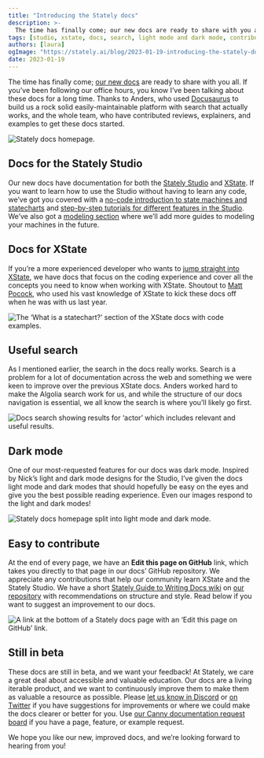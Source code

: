 ```yaml
---
title: "Introducing the Stately docs"
description: >-
  The time has finally come; our new docs are ready to share with you all. If you’ve been following our office hours, you know I’ve been talking about these docs for a long time…
tags: [studio, xstate, docs, search, light mode and dark mode, contribute]
authors: [laura]
ogImage: "https://stately.ai/blog/2023-01-19-introducing-the-stately-docs.png"
date: 2023-01-19
---
```


The time has finally come; [our new docs](https://stately.ai/docs) are ready to share with you all. If you’ve been following our office hours, you know I’ve been talking about these docs for a long time. Thanks to Anders, who used [Docusaurus](https://docusaurus.io) to build us a rock solid easily-maintainable platform with search that actually works, and the whole team, who have contributed reviews, explainers, and examples to get these docs started.

![Stately docs homepage.](2023-01-19-docs.png)

## Docs for the Stately Studio

Our new docs have documentation for both the [Stately Studio](https://stately.ai/editor) and [XState](https://xstate.js.org). If you want to learn how to use the Studio without having to learn any code, we’ve got you covered with a [no-code introduction to state machines and statecharts](https://stately.ai/docs/state-machines-and-statecharts) and [step-by-step tutorials for different features in the Studio](https://stately.ai/docs/states/intro). We’ve also got a [modeling section](https://stately.ai/docs/descriptions) where we’ll add more guides to modeling your machines in the future.

## Docs for XState

If you’re a more experienced developer who wants to [jump straight into XState](https://stately.ai/docs/xstate/basics/what-is-a-statechart), we have docs that focus on the coding experience and cover all the concepts you need to know when working with XState. Shoutout to [Matt Pocock](https://totaltypescript.com), who used his vast knowledge of XState to kick these docs off when he was with us last year.

![The ‘What is a statechart?’ section of the XState docs with code examples.](2023-01-19-docs-xstate.png)

## Useful search

As I mentioned earlier, the search in the docs really works. Search is a problem for a lot of documentation across the web and something we were keen to improve over the previous XState docs. Anders worked hard to make the Algolia search work for us, and while the structure of our docs navigation is essential, we all know the search is where you’ll likely go first.

![Docs search showing results for ‘actor’ which includes relevant and useful results.](2023-01-19-docs-search.png)

## Dark mode

One of our most-requested features for our docs was dark mode. Inspired by Nick’s light and dark mode designs for the Studio, I’ve given the docs light mode and dark modes that should hopefully be easy on the eyes and give you the best possible reading experience. Even our images respond to the light and dark modes!

![Stately docs homepage split into light mode and dark mode.](2023-01-19-docs-light-mode.png)

## Easy to contribute

At the end of every page, we have an **Edit this page on GitHub** link, which takes you directly to that page in our docs’ GitHub repository. We appreciate any contributions that help our community learn XState and the Stately Studio. We have a short [Stately Guide to Writing Docs wiki](https://github.com/statelyai/docs/wiki) on [our repository](https://github.com/statelyai/docs/) with recommendations on structure and style. Read below if you want to suggest an improvement to our docs.

![A link at the bottom of a Stately docs page with an ‘Edit this page on GitHub’ link.](2023-01-19-docs-contribute.png)

## Still in beta

These docs are still in beta, and we want your feedback! At Stately, we care a great deal about accessible and valuable education. Our docs are a living iterable product, and we want to continuously improve them to make them as valuable a resource as possible. Please [let us know in Discord](https://discord.gg/xstate) or [on Twitter](https://twitter.com/statelyai) if you have suggestions for improvements or where we could make the docs clearer or better for you. Use [our Canny documentation request board](https://statelyai.canny.io/docs) if you have a page, feature, or example request. 

We hope you like our new, improved docs, and we’re looking forward to hearing from you!